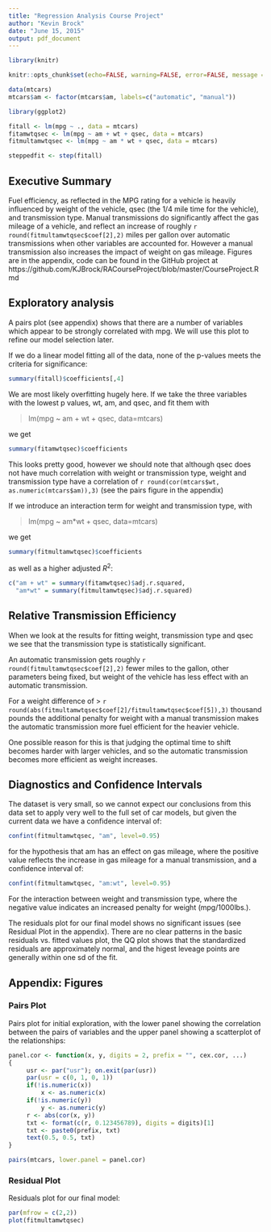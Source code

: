 ```yaml
---
title: "Regression Analysis Course Project"
author: "Kevin Brock"
date: "June 15, 2015"
output: pdf_document
---
```


```r
library(knitr)

knitr::opts_chunk$set(echo=FALSE, warning=FALSE, error=FALSE, message = FALSE)

data(mtcars)
mtcars$am <- factor(mtcars$am, labels=c("automatic", "manual"))

library(ggplot2)

fitall <- lm(mpg ~ ., data = mtcars)
fitamwtqsec <- lm(mpg ~ am + wt + qsec, data = mtcars)
fitmultamwtqsec <- lm(mpg ~ am * wt + qsec, data = mtcars)

```

```r
steppedfit <- step(fitall)
```

## Executive Summary

Fuel efficiency, as reflected in the MPG rating for a vehicle is heavily influenced by weight of the vehicle, qsec (the 1/4 mile time for the vehicle), and transmission type.  Manual transmissions do significantly affect the gas mileage of a vehicle, and reflect an increase of roughly `r round(fitmultamwtqsec$coef[2],2)` miles per gallon over automatic transmissions when other variables are accounted for.  However a manual transmission also increases the impact of weight on gas mileage.  Figures are in the appendix, code can be found in the GitHub project at https://github.com/KJBrock/RACourseProject/blob/master/CourseProject.Rmd

## Exploratory analysis

A pairs plot (see appendix) shows that there are a number of variables which appear to be strongly correlated with mpg.  We will use this plot to refine our model selection later.  

If we do a linear model fitting all of the data, none of the p-values meets the criteria for significance:

```r
summary(fitall)$coefficients[,4]
```

We are most likely overfitting hugely here.  If we take the three variables with the lowest p values, wt, am, and qsec, and fit them with 

> lm(mpg ~ am + wt + qsec, data=mtcars) 

we get 

```r
summary(fitamwtqsec)$coefficients
```

This looks pretty good, however we should note that although qsec does not have much correlation with weight or transmission type, weight and transmission type have a correlation of `r round(cor(mtcars$wt, as.numeric(mtcars$am)),3)` (see the pairs figure in the appendix)

If we introduce an interaction term for weight and transmission type, with 

> lm(mpg ~ am*wt + qsec, data=mtcars) 

we get 

```r
summary(fitmultamwtqsec)$coefficients
```

as well as a higher adjusted $R^2$:

```r
c("am + wt" = summary(fitamwtqsec)$adj.r.squared, 
  "am*wt" = summary(fitmultamwtqsec)$adj.r.squared) 
```

## Relative Transmission Efficiency

When we look at the results for fitting weight, transmission type and qsec we see that the transmission type is statistically significant.

An automatic transmission gets roughly `r round(fitmultamwtqsec$coef[2],2)` fewer miles to the gallon, other parameters being fixed, but weight of the vehicle has less effect with an automatic transmission.

For a weight difference of > `r round(abs(fitmultamwtqsec$coef[2]/fitmultamwtqsec$coef[5]),3)` thousand pounds the additional penalty for weight with a manual transmission makes the automatic transmission more fuel efficient for the heavier vehicle.

One possible reason for this is that judging the optimal time to shift becomes harder with larger vehicles, and so the automatic transmission becomes more efficient as weight increases.

## Diagnostics and Confidence Intervals

The dataset is very small, so we cannot expect our conclusions from this data set to apply very well to the full set of car models, but given the current data we have a confidence interval of:

```r
confint(fitmultamwtqsec, "am", level=0.95)
```

for the hypothesis that am has an effect on gas mileage, where the positive value reflects the increase in gas mileage for a manual transmission, and a confidence interval of:

```r
confint(fitmultamwtqsec, "am:wt", level=0.95)
```

For the interaction between weight and transmission type, where the negative value indicates an increased penalty for weight (mpg/1000lbs.).

The residuals plot for our final model shows no significant issues (see Residual Plot in the appendix).  There are no clear patterns in the basic residuals vs. fitted values plot, the QQ plot shows that the standardized residuals are approximately normal, and the higest leveage points are generally within one sd of the fit.

\newpage

## Appendix: Figures

### Pairs Plot

Pairs plot for initial exploration, with the lower panel showing the correlation between the pairs of variables and the upper panel showing a scatterplot of the relationships:

```r

panel.cor <- function(x, y, digits = 2, prefix = "", cex.cor, ...)
{
     usr <- par("usr"); on.exit(par(usr))
     par(usr = c(0, 1, 0, 1))
     if(!is.numeric(x))
         x <- as.numeric(x)
     if(!is.numeric(y))
         y <- as.numeric(y)
     r <- abs(cor(x, y))
     txt <- format(c(r, 0.123456789), digits = digits)[1]
     txt <- paste0(prefix, txt)
     text(0.5, 0.5, txt)
}

pairs(mtcars, lower.panel = panel.cor)

```

\newpage

### Residual Plot

Residuals plot for our final model:

```r
par(mfrow = c(2,2))
plot(fitmultamwtqsec)
```